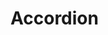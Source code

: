
# Accordion

<Props of={Accordion} />

<Playground>
  <Accordion
    data={[
      { title: 'one', content: 'content one' },
      { title: 'two', content: 'content two' }
    ]}
  />
</Playground>

